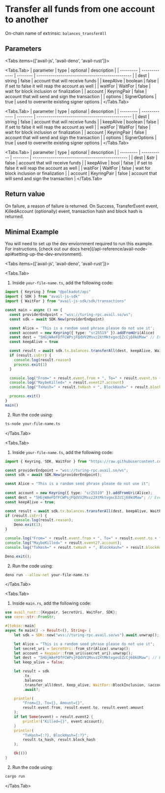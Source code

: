
# Transfer all funds from one account to another

On-chain name of extrinsic: `balances_transferAll`

## Parameters

<Tabs items={['avail-js', 'avail-deno', 'avail-rust']}>

<Tabs.Tab>
| parameter | type          | optional | description                                      |
| --------- | ------------- | -------- | ------------------------------------------------ |
| dest      | string        | false    | account that will receive funds                  |
| keepAlive | boolean       | false    | if set to false it will reap the account as well |
| waitFor   | WaitFor       | false    | wait for block inclusion or finalization         |
| account   | KeyringPair   | false    | account that will send and sign the transaction  |
| options   | SignerOptions | true     | used to overwrite existing signer options        |
</Tabs.Tab>

<Tabs.Tab>
| parameter | type          | optional | description                                      |
| --------- | ------------- | -------- | ------------------------------------------------ |
| dest      | string        | false    | account that will receive funds                  |
| keepAlive | boolean       | false    | if set to false it will reap the account as well |
| waitFor   | WaitFor       | false    | wait for block inclusion or finalization         |
| account   | KeyringPair   | false    | account that will send and sign the transaction  |
| options   | SignerOptions | true     | used to overwrite existing signer options        |
</Tabs.Tab>

<Tabs.Tab>
| parameter | type        | optional | description                                      |
| --------- | ----------- | -------- | ------------------------------------------------ |
| dest      | &str        | false    | account that will receive funds                  |
| keepAlive | bool        | false    | if set to false it will reap the account as well |
| waitFor   | WaitFor     | false    | wait for block inclusion or finalization         |
| account   | KeyringPair | false    | account that will send and sign the transaction  |
</Tabs.Tab>

</Tabs>

## Return value

On failure, a reason of failure is returned. On Success, TransferEvent event, KilledAccount (optionally) event, transaction hash and block
hash is returned.

## Minimal Example

<Callout type="info">
You will need to set up the dev enviornment required to run this example. 
For instructions, [check out our docs here](/api-reference/avail-node-api#setting-up-the-dev-environment).
</Callout>

<Tabs items={['avail-js', 'avail-deno', 'avail-rust']}>

<Tabs.Tab>

1. Inside `your-file-name.ts`, add the following code:

```typescript filename="avail-js"
import { Keyring } from "@polkadot/api"
import { SDK } from "avail-js-sdk"
import { WaitFor } from "avail-js-sdk/sdk/transactions"

const main = async () => {
  const providerEndpoint = "wss://turing-rpc.avail.so/ws";
  const sdk = await SDK.New(providerEndpoint)

  const Alice = 'This is a random seed phrase please do not use it';
  const account = new Keyring({ type: "sr25519" }).addFromUri(Alice)
  const dest = "5HGjWAeFDfFCWPsjFQdVV2Msvz2XtMktvgocEZcCj68kUMaw" // Eve
  const keepAlive = true

  const result = await sdk.tx.balances.transferAll(dest, keepAlive, WaitFor.BlockInclusion, account)
  if (result.isErr) {
    console.log(result.reason)
    process.exit(1)
  }

  console.log("From=" + result.event.from + ", To=" + result.event.to + ", Amount=" + result.event.amount)
  console.log("MaybeKilled=" + result.event2?.account)
  console.log("TxHash=" + result.txHash + ", BlockHash=" + result.blockHash)

  process.exit()
}
main()
```

2. Run the code using:

```bash
ts-node your-file-name.ts
```
</Tabs.Tab>

<Tabs.Tab>

1. Inside `your-file-name.ts`, add the following code:

```typescript filename="avail-deno"
import { Keyring, SDK, WaitFor } from "https://raw.githubusercontent.com/availproject/avail/main/avail-deno/src/sdk.ts";

const providerEndpoint = "wss://turing-rpc.avail.so/ws";
const sdk = await SDK.New(providerEndpoint);

const Alice = "This is a random seed phrase please do not use it";
 
const account = new Keyring({ type: "sr25519" }).addFromUri(Alice);
const dest = "5HGjWAeFDfFCWPsjFQdVV2Msvz2XtMktvgocEZcCj68kUMaw"; // Eve
const keepAlive = true;

const result = await sdk.tx.balances.transferAll(dest, keepAlive, WaitFor.BlockInclusion, account);
if (result.isErr) {
	console.log(result.reason);
	Deno.exit(1);
}

console.log("From=" + result.event.from + ", To=" + result.event.to + ", Amount=" + result.event.amount);
console.log("MaybeKilled=" + result.event2?.account);
console.log("TxHash=" + result.txHash + ", BlockHash=" + result.blockHash);

Deno.exit();
```

2. Run the code using:

```bash
deno run --allow-net your-file-name.ts
```
</Tabs.Tab>

<Tabs.Tab>

1. Inside `main.rs`, add the following code:

```rust filename="avail-rust"
use avail_rust::{Keypair, SecretUri, WaitFor, SDK};
use core::str::FromStr;

#[tokio::main]
async fn main() -> Result<(), String> {
	let sdk = SDK::new("wss://turing-rpc.avail.so/ws").await.unwrap();

	let Alice = "This is a random seed phrase please do not use it";
	let secret_uri = SecretUri::from_str(Alice).unwrap();
	let account = Keypair::from_uri(&secret_uri).unwrap();
	let dest = "5HGjWAeFDfFCWPsjFQdVV2Msvz2XtMktvgocEZcCj68kUMaw"; // Eve
	let keep_alive = false;

	let result = sdk
		.tx
		.balances
		.transfer_all(dest, keep_alive, WaitFor::BlockInclusion, &account)
		.await?;

	println!(
		"From={}, To={}, Amount={}",
		result.event.from, result.event.to, result.event.amount
	);
	if let Some(event) = result.event2 {
		println!("Killed={}", event.account);
	}
	println!(
		"TxHash={:?}, BlockHash={:?}",
		result.tx_hash, result.block_hash
	);

	Ok(())
}
```

2. Run the code using:

```bash
cargo run
```
</Tabs.Tab>

</Tabs>